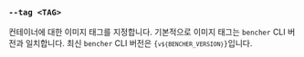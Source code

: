 
### `--tag <TAG>`

컨테이너에 대한 이미지 태그를 지정합니다. 기본적으로 이미지 태그는 `bencher` CLI 버전과 일치합니다. 최신 `bencher` CLI 버전은 <code>{`v${BENCHER_VERSION}`}</code>입니다.